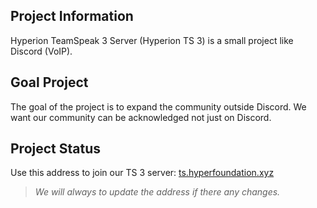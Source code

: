 ## Project Information
Hyperion TeamSpeak 3 Server (Hyperion TS 3) is a small project like Discord (VoIP).

## Goal Project
The goal of the project is to expand the community outside Discord. We want our community can be acknowledged not just on Discord.

## Project Status
Use this address to join our TS 3 server: [ts.hyperfoundation.xyz](ts3server:/ts.hyperfoundation.xyz)

> *We will always to update the address if there any changes.*
